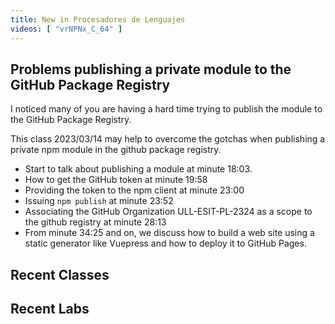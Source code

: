 ```yaml
---
title: New in Procesadores de Lenguajes
videos: [ "vrNPNx_C_64" ]
---
```


## Problems publishing a private module to the GitHub Package Registry

I noticed many of you are having a hard time trying to publish the module to the GitHub Package Registry. 

This class 2023/03/14 may help to overcome the gotchas when publishing a private npm module in the github package registry.

<Videos ids={frontmatter().videos}></Videos>

- Start to talk about publishing a module at minute 18:03. 
- How to get the GitHub token at minute 19:58
- Providing the token to the npm client at minute 23:00
- Issuing `npm publish` at minute 23:52
- Associating the GitHub Organization ULL-ESIT-PL-2324 as a scope to the github registry at minute 28:13
- From minute 34:25 and on, we discuss how to build a web site using a static generator like Vuepress and how to deploy it to GitHub Pages.


## Recent Classes

<Redirect to="/clases/march/2024-03-18-leccion" title="2024-03-18-leccion" />

<Redirect to="/clases/march/2024-03-13-leccion" title="2024-03-13-leccion" />


## Recent Labs

<Redirect to="/labs/while" title="Lab while" />

<Redirect to="/labs/egg-parser" title="Lab egg-parser" />

